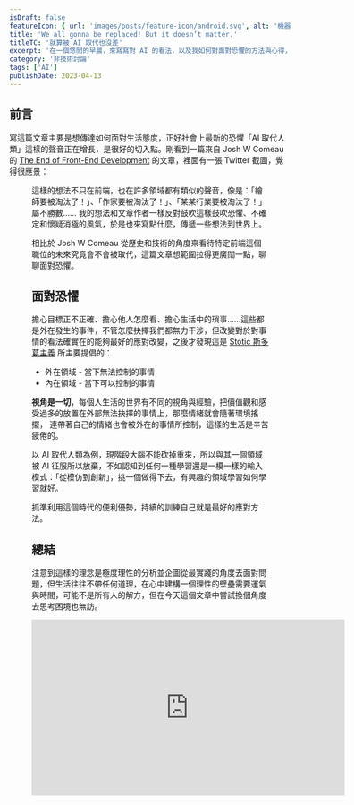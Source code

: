 ```yaml
---
isDraft: false
featureIcon: { url: 'images/posts/feature-icon/android.svg', alt: '機器人符號' }
title: 'We all gonna be replaced! But it doesn’t matter.'
titleTC: '就算被 AI 取代也沒差'
excerpt: '在一個悠閒的早晨，來寫寫對 AI 的看法，以及我如何對面對恐懼的方法與心得，如何保持一致步調學習前進。'
category: '非技術討論'
tags: ['AI']
publishDate: 2023-04-13
---
```


## 前言

寫這篇文章主要是想傳達如何面對生活態度，正好社會上最新的恐懼「AI 取代人類」這樣的聲音正在增長，是很好的切入點。剛看到一篇來自 Josh W Comeau 的 [The End of Front-End Development](https://www.joshwcomeau.com/blog/the-end-of-frontend-development/) 的文章，裡面有一張 Twitter 截圖，覺得很應景：

<Figure
  width="826"
  height="420"
  src="images/posts/we-all-gonna-be-replaced-but-it-doesnt-matter/no-more-frontend-devs.webp"
  alt="一張 Twitter 卡片，上面寫：「我們應該馬上跳槽到其他領域，前端沒過多久就不會存在了」"
  title="一張 Twitter 卡片，上面寫：「我們應該馬上跳槽到其他領域，前端沒過多久就不會存在了」"
  loading="lazy"
/>

這樣的想法不只在前端，也在許多領域都有類似的聲音，像是：「繪師要被淘汰了！」、「作家要被淘汰了！」、「某某行業要被淘汰了！」屬不勝數……
我的想法和文章作者一樣反對鼓吹這樣鼓吹恐懼、不確定和懷疑消極的風氣，於是也來寫點什麼，傳遞一些想法到世界上。

相比於 Josh W Comeau 從歷史和技術的角度來看待特定前端這個職位的未來究竟會不會被取代，這篇文章想範圍拉得更廣闊一點，聊聊面對恐懼。

## 面對恐懼

擔心目標正不正確、擔心他人怎麼看、擔心生活中的瑣事……這些都是外在發生的事件，不管怎麼抉擇我們都無力干涉，但改變對於對事情的看法確實在的能夠最好的應對改變，之後才發現這是 [Stotic 斯多葛主義](https://zh.wikipedia.org/wiki/%E6%96%AF%E5%A4%9A%E8%91%9B%E4%B8%BB%E7%BE%A9) 所主要提倡的：

- 外在領域 - 當下無法控制的事情
- 內在領域 - 當下可以控制的事情

**視角是一切**，每個人生活的世界有不同的視角與經驗，把價值觀和感受過多的放置在外部無法抉擇的事情上，那麼情緒就會隨著環境搖擺，
連帶著自己的情緒也會被外在的事情所控制，這樣的生活是辛苦疲倦的。

以 AI 取代人類為例，現階段大腦不能砍掉重來，所以與其一個領域被 AI 征服所以放棄，不如認知到任何一種學習還是一模一樣的輸入模式：「從模仿到創新」，挑一個做得下去，有興趣的領域學習如何學習就好。

抓準利用這個時代的便利優勢，持續的訓練自己就是最好的應對方法。

## 總結

注意到這樣的理念是極度理性的分析並企圖從最實踐的角度去面對問題，但生活往往不帶任何道理，在心中建構一個理性的壁壘需要運氣與時間，可能不是所有人的解方，但在今天這個文章中嘗試換個角度去思考困境也無訪。

<iframe
  class="w-full"
  width="560"
  height="315"
  src="https://www.youtube.com/embed/R9OCA6UFE-0"
  title="YouTube video player"
  frameborder="0"
  allow="accelerometer; autoplay; clipboard-write; encrypted-media; gyroscope; picture-in-picture; web-share"
  allowfullscreen
></iframe>
